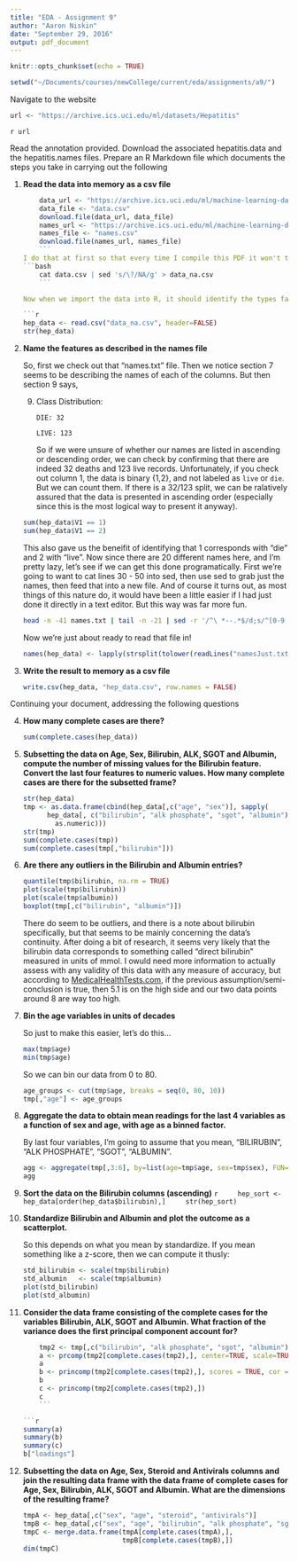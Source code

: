```yaml
---
title: "EDA - Assignment 9"
author: "Aaron Niskin"
date: "September 29, 2016"
output: pdf_document
---
```


```r
knitr::opts_chunk$set(echo = TRUE)
```

```r
setwd("~/Documents/courses/newCollege/current/eda/assignments/a9/")
```

Navigate to the website

```r
url <- "https://archive.ics.uci.edu/ml/datasets/Hepatitis"
```

`r url`

Read the annotation provided. Download the associated hepatitis.data and the hepatitis.names files. Prepare an R Markdown file which documents the steps you take in carrying out the following

1.  **Read the data into memory as a csv file**
    ```r
    data_url <- "https://archive.ics.uci.edu/ml/machine-learning-databases/hepatitis/hepatitis.data"
    data_file <- "data.csv"
    download.file(data_url, data_file)
    names_url <- "https://archive.ics.uci.edu/ml/machine-learning-databases/hepatitis/hepatitis.names"
    names_file <- "names.csv"
    download.file(names_url, names_file)
    ```
    I do that at first so that every time I compile this PDF it won't try to download the files again and again. So now we want to read these files into memory. But before we do that, we're going to want to get rid of those pesky "?" NA values. So let's replace all of those using our favorite bash stream editing program, "sed"!
    ```bash
    cat data.csv | sed 's/\?/NA/g' > data_na.csv
    ```
    
    Now when we import the data into R, it should identify the types far more easily.
    
    ```r
    hep_data <- read.csv("data_na.csv", header=FALSE)
    str(hep_data)
    ```

2.  **Name the features as described in the names file**
    
    So, first we check out that "names.txt" file. Then we notice section 7 seems to be describing the names of each of the columns. But then section 9 says, 
    9.  Class Distribution:
    
            DIE: 32
            
            LIVE: 123
    So if we were unsure of whether our names are listed in ascending or descending order, we can check by confirming that there are indeed 32 deaths and 123 live records. Unfortunately, if you check out column 1, the data is binary {1,2}, and not labeled as `live` or `die`. But we can count them. If there is a 32/123 split, we can be ralatively assured that the data is presented in ascending order (especially since this is the most logical way to present it anyway).
    
    ```r
    sum(hep_data$V1 == 1)
    sum(hep_data$V1 == 2)
    ```
    
    This also gave us the beneifit of identifying that 1 corresponds with "die" and 2 with "live". Now since there are 20 different names here, and I'm pretty lazy, let's see if we can get this done programatically. First we're going to want to cat lines 30 - 50 into sed, then use sed to grab just the names, then feed that into a new file. And of course it turns out, as most things of this nature do, it would have been a little easier if I had just done it directly in a text editor. But this way was far more fun.
    ```bash
    head -n -41 names.txt | tail -n -21 | sed -r '/^\ *--.*$/d;s/^[0-9 \.]+([a-zA-Z ]+)\:.*$/\1/g;' > namesJust.txt
    ```
    
    Now we're just about ready to read that file in!
    
    ```r
    names(hep_data) <- lapply(strsplit(tolower(readLines("namesJust.txt")), "\n"), as.character)
    ```
    
3.  **Write the result to memory as a csv file**
    
    ```r
    write.csv(hep_data, "hep_data.csv", row.names = FALSE)
    ```

Continuing your document, addressing the following questions

4.  **How many complete cases are there?**

    ```r
    sum(complete.cases(hep_data))
    ```

5.  **Subsetting the data on Age, Sex, Bilirubin, ALK, SGOT and Albumin, compute the number of missing values for the Bilirubin feature. Convert the last four features to numeric values. How many complete cases are there for the subsetted frame?**
    
    ```r
    str(hep_data)
    tmp <- as.data.frame(cbind(hep_data[,c("age", "sex")], sapply(
          hep_data[, c("bilirubin", "alk phosphate", "sgot", "albumin")],
            as.numeric)))
    str(tmp)
    sum(complete.cases(tmp))
    sum(complete.cases(tmp[,"bilirubin"]))
    ```

6.  **Are there any outliers in the Bilirubin and Albumin entries?**
    
    ```r
    quantile(tmp$bilirubin, na.rm = TRUE)
    plot(scale(tmp$bilirubin))
    plot(scale(tmp$albumin))
    boxplot(tmp[,c("bilirubin", "albumin")])
    ```
    
    There do seem to be outliers, and there is a note about bilirubin specifically, but that seems to be mainly concerning the data's continuity. After doing a bit of research, it seems very likely that the bilirubin data corresponds to something called "direct bilirubin" measured in units of mmol. I owuld need more information to actually assess with any validity of this data with any measure of accuracy, but according to [MedicalHealthTests.com](medicalhealthtests.com]), if the previous assumption/semi-conclusion is true, then 5.1 is on the high side and our two data points around 8 are way too high.

7.  **Bin the age variables in units of decades**
    
    So just to make this easier, let's do this...
    
    ```r
    max(tmp$age)
    min(tmp$age)
    ```
    
    So we can bin our data from 0 to 80.
    
    ```r
    age_groups <- cut(tmp$age, breaks = seq(0, 80, 10))
    tmp[,"age"] <- age_groups
    ```

8.  **Aggregate the data to obtain mean readings for the last 4 variables as a function of sex and age, with age as a binned factor.**
    
    By last four variables, I'm going to assume that you mean, "BILIRUBIN", "ALK PHOSPHATE", "SGOT", "ALBUMIN".
    
    ```r
    agg <- aggregate(tmp[,3:6], by=list(age=tmp$age, sex=tmp$sex), FUN=mean, na.rm=TRUE)
    agg
    ```

9.  **Sort the data on the Bilirubin columns (ascending)**
    ```r
    hep_sort <- hep_data[order(hep_data$bilirubin),]
    str(hep_sort)
    ```

10. **Standardize Bilirubin and Albumin and plot the outcome as a scatterplot.**
    
    So this depends on what you mean by standardize. If you mean something like a z-score, then we can compute it thusly:
    ```r
    std_bilirubin <- scale(tmp$bilirubin)
    std_albumin   <- scale(tmp$albumin)
    plot(std_bilirubin)
    plot(std_albumin)
    ```

11. **Consider the data frame consisting of the complete cases for the variables Bilirubin, ALK, SGOT and Albumin. What fraction of the variance does the first principal component account for?**
    ```r
    tmp2 <- tmp[,c("bilirubin", "alk phosphate", "sgot", "albumin")]
    a <- prcomp(tmp2[complete.cases(tmp2),], center=TRUE, scale=TRUE)
    a
    b <- princomp(tmp2[complete.cases(tmp2),], scores = TRUE, cor = TRUE)
    b
    c <- princomp(tmp2[complete.cases(tmp2),])
    c
    ```
    
    ```r
    summary(a)
    summary(b)
    summary(c)
    b["loadings"]
    ```

12. **Subsetting the data on Age, Sex, Steroid and Antivirals columns and join the resulting data frame with the data frame of complete cases for Age, Sex, Bilirubin, ALK, SGOT and Albumin. What are the dimensions of the resulting frame?**
    
    ```r
    tmpA <- hep_data[,c("sex", "age", "steroid", "antivirals")]
    tmpB <- hep_data[,c("sex", "age", "bilirubin", "alk phosphate", "sgot", "albumin")]
    tmpC <- merge.data.frame(tmpA[complete.cases(tmpA),], 
                             tmpB[complete.cases(tmpB),])
    dim(tmpC)
    ```